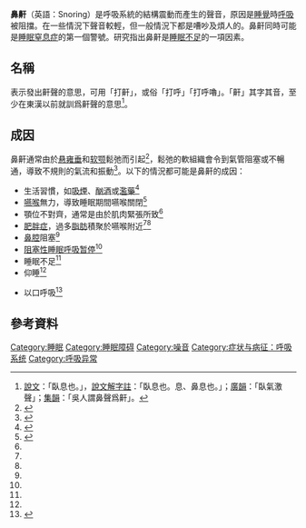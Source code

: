 {{Infobox symptom |
 | Name           = 鼻鼾
 | Image          = Schnarchen 01.ogg
 | Caption        = 鼻鼾聲音例子
 | DiseasesDB     = 12260
 | ICD10          = R06.5
 | ICD9           = {{ICD9|786.09}}
 | MedlinePlus    = 003207
 | MeshID         = D012913
}}
{{medical}}
{{see also|睡眠呼吸中止症|過敏性鼻炎}}
'''鼻鼾'''（英語：Snoring）是呼吸系統的結構震動而產生的聲音，原因是[[睡覺|睡覺]]時[[呼吸|呼吸]]被阻擋。在一些情況下聲音較輕，但一般情況下都是嘈吵及煩人的。鼻鼾同時可能是[[睡眠窒息症|睡眠窒息症]]的第一個警號。研究指出鼻鼾是[[睡眠不足|睡眠不足]]的一項因素。

== 名稱 ==
表示發出鼾聲的意思，可用「打鼾」，或俗「打呼」「打呼嚕」。「鼾」其字其音，至少在東漢以前就訓爲鼾聲的意思<ref>[[說文|說文]]：「臥息也。」，[[說文解字註|說文解字註]]：「臥息也。息、鼻息也。」；[[廣韻|廣韻]]：「臥氣激聲」；[[集韻|集韻]]：「吳人謂鼻聲爲鼾」。</ref>。

== 成因 ==
鼻鼾通常由於[[悬雍垂|悬雍垂]]和[[软颚|软颚]]鬆弛而引起<ref>{{Cite book|title = 100 Questions & Answers About Sleep And Sleep Disorders|last = Chokroverty|first = Sudhansu | name-list-format = vanc |publisher = Jones & Bartlett Learning|year = 2007|isbn = 978-0763741204|location = |pages = 124}}</ref>，鬆弛的軟組織會令到氣管阻塞或不暢通，導致不規則的氣流和振動<ref name="mayo">{{cite web |url=http://www.mayoclinic.org/diseases-conditions/snoring/basics/causes/con-20031874 |title=Snoring Causes |publisher=Mayo Clinic |date=26 April 2015 |website=Mayo Clinic |access-date=15 June 2016}}</ref>。以下的情況都可能是鼻鼾的成因：
* 生活習慣，如[[吸煙|吸煙]]、[[酗酒|酗酒]]或[[濫藥|濫藥]]<ref name=":0">{{cite journal | vauthors = Campos AI, García-Marín LM, Byrne EM, Martin NG, Cuéllar-Partida G, Rentería ME | title = Insights into the aetiology of snoring from observational and genetic investigations in the UK Biobank | journal = Nature Communications | volume = 11 | issue = 1 | pages = 817 | date = February 2020 | pmid = 32060260 | pmc = 7021827 | doi = 10.1038/s41467-020-14625-1 }}</ref>
* [[嚥喉|嚥喉]]無力，導致睡眠期間嚥喉關閉<ref name="unimaryland">{{cite web|url=http://umm.edu/health/medical/reports/articles/obstructive-sleep-apnea|title=Obstructive sleep apnea|date=19 September 2012|website=University of Maryland|publisher=University of Maryland Medical Center|access-date=15 June 2016}}</ref>
* 顎位不對齊，通常是由於肌肉緊張所致<ref name="mayo" />
* [[肥胖症|肥胖症]]，過多[[脂肪|脂肪]]積聚於嚥喉附近<ref name=":0" /><ref name="unimaryland" />
* [[鼻腔|鼻腔]]阻塞<ref name="mayo" />
* [[阻塞性睡眠呼吸暂停|阻塞性睡眠呼吸暂停]]<ref name="mayo" />
* 睡眠不足<ref name="mayo" />
* 仰睡<ref name="mayo" />

* 以口呼吸<ref name=dpjo>{{cite web
|url=https://www.scielo.br/scielo.php?pid=S2176-94512015000400039&script=sci_arttext
|title=Guidelines proposal for clinical recognition of mouth breathing children
|accessdate=2020-06-29
|last=Pacheco
|first=Maria Christina Thome
|date=July-August 2015
|publisher=Dental Press Journal of Orthodontics
}}</ref>

==參考資料==
{{Reflist}}

{{睡眠}}
{{Circulatory and respiratory system symptoms and signs}}
{{IPA navigation}}

{{Authority control}}
[[Category:睡眠|Category:睡眠]]
[[Category:睡眠障碍|Category:睡眠障碍]]
[[Category:噪音|Category:噪音]]
[[Category:症状与病征：呼吸系统|Category:症状与病征：呼吸系统]]
[[Category:呼吸异常|Category:呼吸异常]]